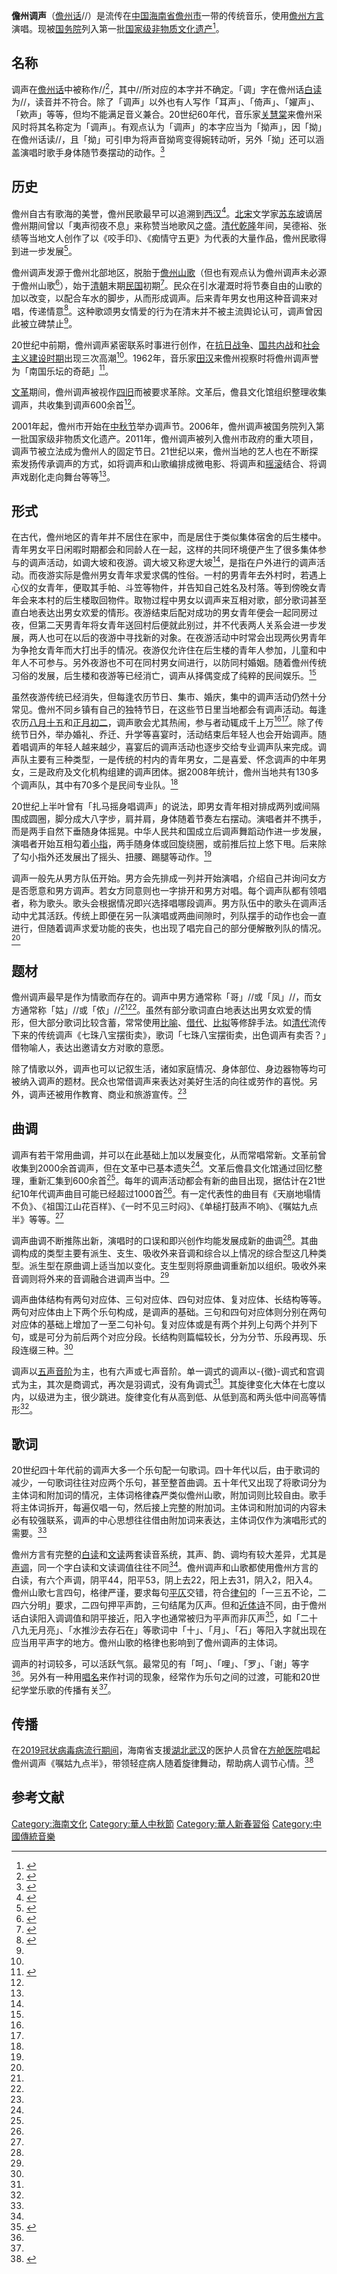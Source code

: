 {{中国国家级非物质文化遗产
|名称 = 儋州调声
|序号 = 45
|编号项目 = II—14
|图片 = 
|分类 = 传统音乐
|申报地区或单位 = [[海南省|海南省]][[儋州市|儋州市]]
|登录时间 = 2006年
|省区市1 = 海南
|省区市2 = 
}}

'''儋州调声'''（[[儋州话|儋州话]]/{{IPA|ʔdam<sup>44</sup> tsɔu<sup>44</sup> ʔɛ<sup>22</sup> tiaŋ<sup>44</sup>}}/）是流传在[[中华人民共和国|中国]][[海南省|海南省]][[儋州市|儋州市]]一带的传统音乐，使用[[儋州话|儋州方言]]演唱。现被[[中华人民共和国国务院|国务院]]列入第一批[[中国非物质文化遗产|国家级非物质文化遗产]]<ref>{{cite web|title=国务院关于公布第一批国家级 非物质文化遗产名录的通知|url=http://www.gov.cn/zwgk/2006-06/02/content_297946.htm|date=2006-06-02|publisher=中央政府门户网站|accessdate=2020-07-12|archive-date=2007-12-22|archive-url=https://web.archive.org/web/20071222112306/http://www.gov.cn/zwgk/2006-06/02/content_297946.htm|dead-url=no}}</ref>。

== 名称 ==

调声在[[儋州话|儋州话]]中被称作/{{IPA|ʔɛ<sup>22</sup> tiaŋ<sup>44</sup>}}/<ref name="fumeihua">{{Cite thesis |degree=硕士 |title=海南儋州话语音研究 |author=符美花 |year=2019 |publisher=厦门大学 |accessdate=2022-01-15 }}</ref>，其中/{{IPA|ʔɛ<sup>22</sup>}}/所对应的本字并不确定。「调」字在儋州话[[白读|白读]]为/{{IPA|hɛ<sup>53</sup>}}/，读音并不符合。除了「调声」以外也有人写作「耳声」、「倚声」、「嬥声」、「欸声」等等，但均不能满足音义兼合。20世纪60年代，音乐家[[关慧棠|关慧棠]]来儋州采风时将其名称定为「调声」。有观点认为「调声」的本字应当为「拗声」，因「拗」在儋州话读/{{IPA|ʔɛ<sup>22</sup>}}/，且「拗」可引申为将声音拗弯变得婉转动听，另外「拗」还可以涵盖演唱时歌手身体随节奏摆动的动作。<ref>{{cite journal |author1=陈有济 |title=“调声”应是“拗声” ——从方言学角度探讨儋州调声的名称 |journal=鸭绿江 |date=2020 |issue=9}}</ref>

== 历史 ==

儋州自古有歌海的美誉，儋州民歌最早可以追溯到[[西汉|西汉]]<ref name="liangqiannian">{{cite web|title=【海南日报】儋州：两千年调声古韵悠扬唱新歌|url=https://www.danzhou.gov.cn/danzhou/ywdt/mtkdz/201909/t20190924_2676500.html|accessdate=2020-07-12|publisher=儋州市人民政府网}}</ref>。[[北宋|北宋]]文学家[[苏轼|苏东坡]]谪居儋州期间曾以「夷声彻夜不息」来称赞当地歌风之盛。[[清代|清代]][[乾隆|乾隆]]年间，吴德裕、张绩等当地文人创作了以《咬手印》、《痴情守五更》为代表的大量作品，儋州民歌得到进一步发展<ref name="zhouning">{{cite journal |author1=周宁 |title=儋州调声刍议 |journal=歌海 |date=2017 |issue=3 |page=82-85}}</ref>。

儋州调声发源于儋州北部地区，脱胎于[[儋州山歌|儋州山歌]]（但也有观点认为儋州调声未必源于儋州山歌<ref name="lidi">{{Cite thesis |degree=硕士 |title=论海南儋州调声的艺术形态 |author=李迪 |year=2013 |publisher=内蒙古大学 |accessdate=2022-01-15 }}</ref>），始于[[清朝|清朝]]末期[[中華民國大陸時期|民国]]初期<ref name="wenshi">{{cite book |author1=海南省儋州市政协文史资料委员会 |title=儋州文史 第13辑 山歌调声专辑 |date=2012 |pages=188-202}}</ref>。民众在引水灌溉时将节奏自由的山歌的加以改变，以配合车水的脚步，从而形成调声。后来青年男女也用这种音调来对唱，传递情意<ref name="jicheng">{{cite book |author1=《中国民间歌曲集成》全国编辑委员会 |title=中国民间歌曲集成: 海南卷 |date=2002 |publisher=中国isbn中心 |location=北京 |isbn=9787507602029 |pages=138-1412 }}</ref>。这种歌颂男女情爱的行为在清末并不被主流舆论认可，调声曾因此被立碑禁止<ref name="lidi"/>。

20世纪中前期，儋州调声紧密联系时事进行创作，在[[抗日战争|抗日战争]]、[[第二次国共内战|国共内战]]和[[中华人民共和国历史#社会主义建设时期|社会主义建设时期]]出现三次高潮<ref name="wenshi"/>。1962年，音乐家[[田汉|田汉]]来儋州视察时将儋州调声誉为「南国乐坛的奇葩」<ref name="guowuyuan">{{cite web|title=儋州调声|url=http://www.scio.gov.cn/ztk/xwfb/09/8/Document/656127/656127.htm|accessdate=2020-07-12|publisher=国务院新闻办公室门户网站|archive-date=2020-12-06|archive-url=https://web.archive.org/web/20201206003549/http://www.scio.gov.cn/ztk/xwfb/09/8/Document/656127/656127.htm|dead-url=no}}</ref>。

[[文革|文革]]期间，儋州调声被视作[[四旧|四旧]]而被要求革除。文革后，儋县文化馆组织整理收集调声，共收集到调声600余首<ref name="zhouning"/>。

2001年起，儋州市开始在[[中秋节|中秋节]]举办调声节。2006年，儋州调声被国务院列入第一批国家级非物质文化遗产。2011年，儋州调声被列入儋州市政府的重大项目，调声节被立法成为儋州人的固定节日。21世纪以来，儋州当地的艺人也在不断探索发扬传承调声的方式，如将调声和山歌编排成微电影、将调声和[[摇滚|摇滚]]结合、将调声戏剧化走向舞台等等<ref name="lidi"/>。

== 形式 ==

在古代，儋州地区的青年并不居住在家中，而是居住于类似集体宿舍的后生楼中。青年男女平日闲暇时期都会和同龄人在一起，这样的共同环境便产生了很多集体参与的调声活动，如调大坡和夜游。调大坡又称逻大坡<ref name="jicheng" />，是指在户外进行的调声活动。而夜游实际是儋州男女青年求爱求偶的性俗。一村的男青年去外村时，若遇上心仪的女青年，便取其手帕、斗笠等物件，并告知自己姓名及村落。等到傍晚女青年会来本村的后生楼取回物件。取物过程中男女以调声来互相对歌，部分歌词甚至直白地表达出男女欢爱的情形。夜游结束后配对成功的男女青年便会一起同房过夜，但第二天男青年将女青年送回村后便就此别过，并不代表两人关系会进一步发展，两人也可在以后的夜游中寻找新的对象。在夜游活动中时常会出现两伙男青年为争抢女青年而大打出手的情况。夜游仅允许住在后生楼的青年人参加，儿童和中年人不可参与。另外夜游也不可在同村男女间进行，以防同村婚姻。随着儋州传统习俗的发展，后生楼和夜游等已经消亡，调声从择偶变成了纯粹的民间娱乐。<ref name="lidi" />

虽然夜游传统已经消失，但每逢农历节日、集市、婚庆，集中的调声活动仍然十分常见。儋州不同乡镇有自己的独特节日，在这些节日里当地都会有调声活动。每逢农历[[中秋节|八月十五]]和[[春节|正月初二]]，调声歌会尤其热闹，参与者动辄成千上万<ref name="liangqiannian" /><ref name="guowuyuan" />。除了传统节日外，举办婚礼、乔迁、升学等喜宴时，活动结束后年轻人也会开始调声。随着唱调声的年轻人越来越少，喜宴后的调声活动也逐步交给专业调声队来完成。调声队主要有三种类型，一是传统的村内的青年男女，二是喜爱、怀念调声的中年男女，三是政府及文化机构组建的调声团体。据2008年统计，儋州当地共有130多个调声队，其中有70多个是民间专业队。<ref name="lidi" />

20世纪上半叶曾有「扎马摇身唱调声」的说法，即男女青年相对排成两列或间隔围成圆圈，脚分成大八字步，肩并肩，身体随着节奏左右摆动。演唱者并不携手，而是两手自然下垂随身体摇晃。中华人民共和国成立后调声舞蹈动作进一步发展，演唱者开始互相勾着[[小指|小指]]，两手随身体或回旋绕圈，或前推后拉上悠下甩。后来除了勾小指外还发展出了摇头、扭腰、踢腿等动作。<ref name="lidi" />

调声一般先从男方队伍开始。男方会先排成一列并开始演唱，介绍自己并询问女方是否愿意和男方调声。若女方同意则也一字排开和男方对唱。每个调声队都有领唱者，称为歌头。歌头会根据情况即兴选择唱哪段调声。男方队伍中的歌头在调声活动中尤其活跃。传统上即便在另一队演唱或两曲间隙时，列队摆手的动作也会一直进行，但随着调声求爱功能的丧失，也出现了唱完自己的部分便解散列队的情况。<ref name="lidi" />

== 题材 ==

儋州调声最早是作为情歌而存在的。调声中男方通常称「哥」/{{IPA|kɔ<sup>44</sup>}}/或「凤」/{{IPA|pʰoŋ<sup>31</sup>}}/，而女方通常称「姑」/{{IPA|ko<sup>44</sup>}}/或「侬」/{{IPA|nuŋ<sup>31</sup>}}/<ref name="fumeihua"/><ref name="jicheng"/>。虽然有部分歌词直白地表达出男女欢爱的情形，但大部分歌词比较含蓄，常常使用[[比喻|比喻]]、[[借代|借代]]、[[比拟|比拟]]等修辞手法。如[[清代|清代]]流传下来的传统调声《七珠八宝摆街卖》，歌词「七珠八宝摆街卖，出色调声有卖否？」借物喻人，表达出邀请女方对歌的意愿。

除了情歌以外，调声也可以记叙生活，诸如家庭情况、身体部位、身边器物等均可被纳入调声的题材。民众也常借调声来表达对美好生活的向往或劳作的喜悦。另外，调声还被用作教育、商业和旅游宣传。<ref name="lidi" />

== 曲调 ==

调声有若干常用曲调，并可以在此基础上加以发展变化，从而常唱常新。文革前曾收集到2000余首调声，但在文革中已基本遗失<ref name="wenshi" />。文革后儋县文化馆通过回忆整理，重新汇集到600余首<ref name="zhouning" />。每年的调声活动都会有新的曲目出现，据估计在21世纪10年代调声曲目可能已经超过1000首<ref name="lidi" />。有一定代表性的曲目有《天崩地塌情不负》、《祖国江山花百样》、《一时不见三时闷》、《单槌打鼓声不响》、《嘱姑九点半》等等。<ref name="guowuyuan" />

调声曲调不断推陈出新，演唱时的口误和即兴创作均能发展成新的曲调<ref name="lidi" />。其曲调构成的类型主要有派生、支生、吸收外来音调和综合以上情况的综合型这几种类型。派生型在原曲调上适当加以变化。支生型则将原曲调重新加以组织。吸收外来音调则将外来的音调融合进调声当中。<ref name="jicheng" />

调声曲体结构有两句对应体、三句对应体、四句对应体、复对应体、长结构等等。两句对应体由上下两个乐句构成，是调声的基础。三句和四句对应体则分别在两句对应体的基础上增加了一至二句补句。复对应体或是有两个并列上句两个并列下句，或是可分为前后两个对应分段。长结构则篇幅较长，分为分节、乐段再现、乐段连缀三种。<ref name="jicheng" />

调声以[[五声音阶|五声音阶]]为主，也有六声或七声音阶。单一调式的调声以-{徵}-调式和宫调式为主，其次是商调式，再次是羽调式，没有角调式<ref name="jicheng" />。其旋律变化大体在七度以内，以级进为主，很少跳进。旋律变化有从高到低、从低到高和两头低中间高等情形<ref name="wenshi" />。

== 歌词 ==

20世纪四十年代前的调声大多一个乐句配一句歌词。四十年代以后，由于歌词的减少，一句歌词往往对应两个乐句，甚至整首曲调。五十年代又出现了将歌词分为主体词和附加词的情况，主体词格律森严类似儋州山歌，附加词则比较自由。歌手将主体词拆开，每遍仅唱一句，然后接上完整的附加词。主体词和附加词的内容未必有较强联系，调声的中心思想往往借由附加词来表达，主体词仅作为演唱形式的需要。<ref name="jicheng" />

儋州方言有完整的[[白读|白读]]和[[文读|文读]]两套读音系统，其声、韵、调均有较大差异，尤其是[[声调|声调]]，同一个字白读和文读调值往往不同<ref name="fumeihua" />。儋州调声和山歌都使用儋州方言的白读，有六个声调，阴平44，阳平53，阴上去22，阳上去31，阴入2，阳入4。儋州山歌七言四句，格律严谨，要求每句[[平仄|平仄]]交错，符合[[律诗#律句句式|律句]]的「一三五不论，二四六分明」要求，二四句押平声韵，三句结尾为仄声。但和[[近体诗|近体诗]]不同，由于儋州话白读阳入调调值和阴平接近，阳入字也通常被归为平声而非仄声<ref>{{cite web |author1=谢有造 |title=与古汉语相通的儋州话 |url=https://hainan.ifeng.com/news/city/danzhou/wenhuazhou/detail_2014_08/01/2693543_0.shtml |website=凤凰网 |accessdate=2022-01-16 |archive-date=2022-01-18 |archive-url=https://web.archive.org/web/20220118185120/http://hainan.ifeng.com/news/city/danzhou/wenhuazhou/detail_2014_08/01/2693543_0.shtml |dead-url=no }}</ref>，如「二十八九无月亮」、「水推沙去存石在」等歌词中「十」、「月」、「石」等阳入字就出现在应当用平声字的地方。儋州山歌的格律也影响到了儋州调声的主体词。

调声的衬词较多，可以活跃气氛。最常见的有「呵」、「哩」、「罗」、「谢」等字<ref name="jicheng" />。另外有一种用[[唱名|唱名]]来作衬词的现象，经常作为乐句之间的过渡，可能和20世纪学堂乐歌的传播有关<ref name="lidi" />。

== 传播 ==

在[[2019冠状病毒病疫情|2019冠状病毒病流行期间]]，海南省支援[[湖北省|湖北]][[武汉市|武汉]]的医护人员曾在[[方舱医院|方舱医院]]唱起儋州调声《嘱姑九点半》，带领轻症病人随着旋律舞动，帮助病人调节心情。<ref>{{cite web|title=儋州调声唱进武汉方舱医院|url=http://www.hq.xinhuanet.com/news/2020-02/13/c_1125567039.htm|accessdate=2020-07-12|author=海南日报|date=2020-02-13|publisher=新华网|archive-date=2020-12-06|archive-url=https://web.archive.org/web/20201206003536/http://www.hq.xinhuanet.com/news/2020-02/13/c_1125567039.htm|dead-url=no}}</ref>
== 参考文献 ==
{{reflist}}

{{海南国家级非物质文化遗产}}
[[Category:海南文化|Category:海南文化]]
[[Category:華人中秋節|Category:華人中秋節]]
[[Category:華人新春習俗|Category:華人新春習俗]]
[[Category:中國傳統音樂|Category:中國傳統音樂]]